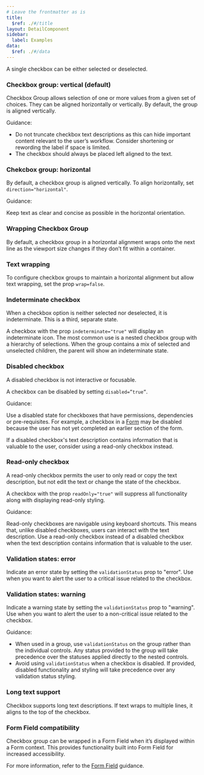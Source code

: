 ```yaml
---
# Leave the frontmatter as is
title:
  $ref: ./#/title
layout: DetailComponent
sidebar:
  label: Examples
data:
  $ref: ./#/data
---
```


<LivePreviewControls>
<LivePreview componentName="checkbox" exampleName="Default">

A single checkbox can be either selected or deselected.

</LivePreview>

<LivePreview componentName="checkbox" exampleName="VerticalGroup" >

### Checkbox group: vertical (default)

Checkbox Group allows selection of one or more values from a given set of choices. They can be aligned horizontally or vertically. By default, the group is aligned vertically.

Guidance:

- Do not truncate checkbox text descriptions as this can hide important content relevant to the user’s workflow. Consider shortening or rewording the label if space is limited.
- The checkbox should always be placed left aligned to the text.

</LivePreview>

<LivePreview componentName="checkbox" exampleName="HorizontalGroup" >

### Chekcbox group: horizontal

By default, a checkbox group is aligned vertically. To align horizontally, set `direction="horizontal"`.

Guidance:

Keep text as clear and concise as possible in the horizontal orientation.

</LivePreview>

<LivePreview componentName="checkbox" exampleName="WrapGroup" >

### Wrapping Checkbox Group

By default, a checkbox group in a horizontal alignment wraps onto the next line as the viewport size changes if they don’t fit within a container.

</LivePreview>

<LivePreview componentName="checkbox" exampleName="NoWrapGroup" >

### Text wrapping

To configure checkbox groups to maintain a horizontal alignment but allow text wrapping, set the prop `wrap=false`.

</LivePreview>

<LivePreview componentName="checkbox" exampleName="Indeterminate" >

### Indeterminate checkbox

When a checkbox option is neither selected nor deselected, it is indeterminate. This is a third, separate state.

A checkbox with the prop `indeterminate="true"` will display an indeterminate icon. The most common use is a nested checkbox group with a hierarchy of selections. When the group contains a mix of selected and unselected children, the parent will show an indeterminate state.

</LivePreview>

<LivePreview componentName="checkbox" exampleName="Disabled">

### Disabled checkbox

A disabled checkbox is not interactive or focusable.

A checkbox can be disabled by setting `disabled=”true”`.

Guidance:

Use a disabled state for checkboxes that have permissions, dependencies or pre-requisites. For example, a checkbox in a [Form](../patterns/forms) may be disabled because the user has not yet completed an earlier section of the form.

If a disabled checkbox's text description contains information that is valuable to the user, consider using a read-only checkbox instead.

</LivePreview>

<LivePreview componentName="checkbox" exampleName="Readonly">

### Read-only checkbox

A read-only checkbox permits the user to only read or copy the text description, but not edit the text or change the state of the checkbox.

A checkbox with the prop `readOnly="true"` will suppress all functionality along with displaying read-only styling.

Guidance:

Read-only checkboxes are navigable using keyboard shortcuts. This means that, unlike disabled checkboxes, users can interact with the text description. Use a read-only checkbox instead of a disabled checkbox when the text description contains information that is valuable to the user.

</LivePreview>

<LivePreview componentName="checkbox" exampleName="Error">

### Validation states: error

Indicate an error state by setting the `validationStatus` prop to "error". Use when you want to alert the user to a critical issue related to the checkbox.

</LivePreview>

<LivePreview componentName="checkbox" exampleName="Warning">

### Validation states: warning

Indicate a warning state by setting the `validationStatus` prop to "warning". Use when you want to alert the user to a non-critical issue related to the checkbox.

Guidance:

- When used in a group, use `validationStatus` on the group rather than the individual controls. Any status provided to the group will take precedence over the statuses applied directly to the nested controls.
- Avoid using `validationStatus` when a checkbox is disabled. If provided, disabled functionality and styling will take precedence over any validation status styling.

</LivePreview>

<LivePreview componentName="checkbox" exampleName="LongTextGroup">

### Long text support

Checkbox supports long text descriptions. If text wraps to multiple lines, it aligns to the top of the checkbox.

</LivePreview>

<LivePreview componentName="checkbox" exampleName="WithFormField" >

### Form Field compatibility

Checkbox group can be wrapped in a Form Field when it’s displayed within a Form context. This provides functionality built into Form Field for increased accessibility.

For more information, refer to the [Form Field](../patterns/forms) guidance.

</LivePreview>
</LivePreviewControls>
